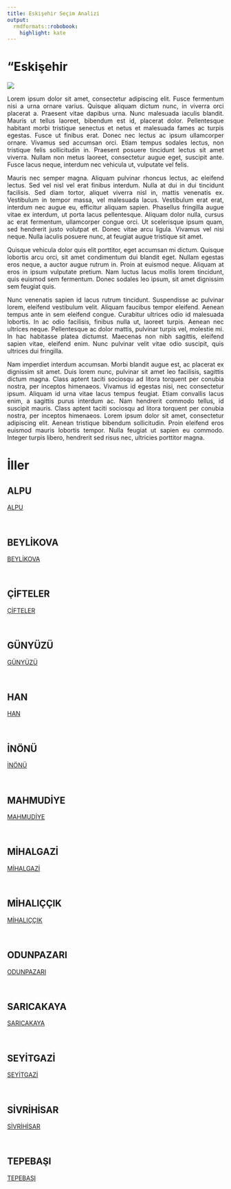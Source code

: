 ```yaml
---
title: Eski̇şehi̇r Seçim Analizi
output:
  rmdformats::robobook:
    highlight: kate
---
```

# "Eski̇şehi̇r

<img src="https://ontheworldmap.com/turkey/map-of-turkey.jpg" >

::: {style="text-align: justify;"}
Lorem ipsum dolor sit amet, consectetur adipiscing elit. Fusce fermentum nisi a urna ornare varius. Quisque aliquam dictum nunc, in viverra orci placerat a. Praesent vitae dapibus urna. Nunc malesuada iaculis blandit. Mauris ut tellus laoreet, bibendum est id, placerat dolor. Pellentesque habitant morbi tristique senectus et netus et malesuada fames ac turpis egestas. Fusce ut finibus erat. Donec nec lectus ac ipsum ullamcorper ornare. Vivamus sed accumsan orci. Etiam tempus sodales lectus, non tristique felis sollicitudin in. Praesent posuere tincidunt lectus sit amet viverra. Nullam non metus laoreet, consectetur augue eget, suscipit ante. Fusce lacus neque, interdum nec vehicula ut, vulputate vel felis.
:::


::: {style="text-align: justify;"}
Mauris nec semper magna. Aliquam pulvinar rhoncus lectus, ac eleifend lectus. Sed vel nisl vel erat finibus interdum. Nulla at dui in dui tincidunt facilisis. Sed diam tortor, aliquet viverra nisl in, mattis venenatis ex. Vestibulum in tempor massa, vel malesuada lacus. Vestibulum erat erat, interdum nec augue eu, efficitur aliquam sapien. Phasellus fringilla augue vitae ex interdum, ut porta lacus pellentesque. Aliquam dolor nulla, cursus ac erat fermentum, ullamcorper congue orci. Ut scelerisque ipsum quam, sed hendrerit justo volutpat et. Donec vitae arcu ligula. Vivamus vel nisi neque. Nulla iaculis posuere nunc, at feugiat augue tristique sit amet.
:::


::: {style="text-align: justify;"}
Quisque vehicula dolor quis elit porttitor, eget accumsan mi dictum. Quisque lobortis arcu orci, sit amet condimentum dui blandit eget. Nullam egestas eros neque, a auctor augue rutrum in. Proin at euismod neque. Aliquam at eros in ipsum vulputate pretium. Nam luctus lacus mollis lorem tincidunt, quis euismod sem fermentum. Donec sodales leo ipsum, sit amet dignissim sem feugiat quis.
:::


::: {style="text-align: justify;"}
Nunc venenatis sapien id lacus rutrum tincidunt. Suspendisse ac pulvinar lorem, eleifend vestibulum velit. Aliquam faucibus tempor eleifend. Aenean tempus ante in sem eleifend congue. Curabitur ultrices odio id malesuada lobortis. In ac odio facilisis, finibus nulla ut, laoreet turpis. Aenean nec ultrices neque. Pellentesque ac dolor mattis, pulvinar turpis vel, molestie mi. In hac habitasse platea dictumst. Maecenas non nibh sagittis, eleifend sapien vitae, eleifend enim. Nunc pulvinar velit vitae odio suscipit, quis ultrices dui fringilla.
:::


::: {style="text-align: justify;"}
Nam imperdiet interdum accumsan. Morbi blandit augue est, ac placerat ex dignissim sit amet. Duis lorem nunc, pulvinar sit amet leo facilisis, sagittis dictum magna. Class aptent taciti sociosqu ad litora torquent per conubia nostra, per inceptos himenaeos. Vivamus id egestas nisi, nec consectetur ipsum. Aliquam id urna vitae lacus tempus feugiat. Etiam convallis lacus enim, a sagittis purus interdum ac. Nam hendrerit commodo tellus, id suscipit mauris. Class aptent taciti sociosqu ad litora torquent per conubia nostra, per inceptos himenaeos. Lorem ipsum dolor sit amet, consectetur adipiscing elit. Aenean tristique bibendum sollicitudin. Proin eleifend eros euismod mauris lobortis tempor. Nulla feugiat ut sapien eu commodo. Integer turpis libero, hendrerit sed risus nec, ultricies porttitor magna. 
:::

# İller


## ALPU

 <a href="ALPU">ALPU</a> 

<br>


## BEYLİKOVA

 <a href="BEYLİKOVA">BEYLİKOVA</a> 

<br>


## ÇİFTELER

 <a href="ÇİFTELER">ÇİFTELER</a> 

<br>


## GÜNYÜZÜ

 <a href="GÜNYÜZÜ">GÜNYÜZÜ</a> 

<br>


## HAN

 <a href="HAN">HAN</a> 

<br>


## İNÖNÜ

 <a href="İNÖNÜ">İNÖNÜ</a> 

<br>


## MAHMUDİYE

 <a href="MAHMUDİYE">MAHMUDİYE</a> 

<br>


## MİHALGAZİ

 <a href="MİHALGAZİ">MİHALGAZİ</a> 

<br>


## MİHALIÇÇIK

 <a href="MİHALIÇÇIK">MİHALIÇÇIK</a> 

<br>


## ODUNPAZARI

 <a href="ODUNPAZARI">ODUNPAZARI</a> 

<br>


## SARICAKAYA

 <a href="SARICAKAYA">SARICAKAYA</a> 

<br>


## SEYİTGAZİ

 <a href="SEYİTGAZİ">SEYİTGAZİ</a> 

<br>


## SİVRİHİSAR

 <a href="SİVRİHİSAR">SİVRİHİSAR</a> 

<br>


## TEPEBAŞI

 <a href="TEPEBAŞI">TEPEBAŞI</a> 

<br>
